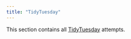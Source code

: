 ```yaml
---
title: "TidyTuesday"
---
```


This section contains all [TidyTuesday](https://github.com/rfordatascience/tidytuesday) attempts.
